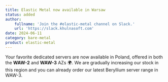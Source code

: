 ```yaml
---
title: Elastic Metal now available in Warsaw
status: added
author:
    fullname: 'Join the #elastic-metal channel on Slack.'
    url: 'https://slack.khulnasoft.com'
date: 2024-06-11
category: bare-metal
product: elastic-metal
---
```


Your favorite dedicated servers are now available in Poland, offered in both the **WAW-2** and **WAW-3** AZs 🌍. We are gradually increasing our stock in this region and you can already order our latest Beryllium server range in WAW-3.

